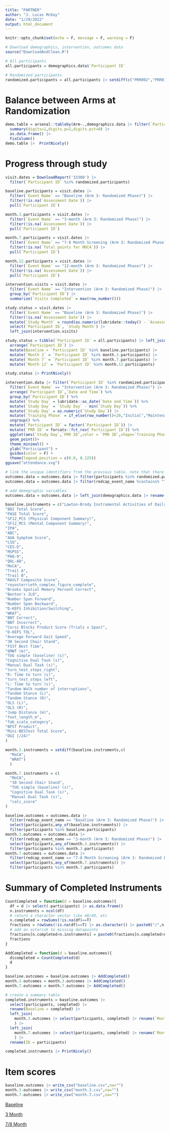 ```yaml
---
title: "PARTNER"
author: "J. Lucas McKay"
date: "1/29/2022"
output: html_document
---
```


```r
knitr::opts_chunk$set(echo = F, message = F, warning = F)
```

```r
# Download demographics, intervention, outcomes data
source("DownloadAndClean.R")
```

```r
# All participants
all.participants = demographics.data$`Participant ID`

# Randomized participants
randomized.participants = all.participants |> setdiff(c("PRR002","PRR015","PRR019","PRR020"))
```

# Balance between Arms at Randomization

```r
demo.table = arsenal::tableby(Arm~.,demographics.data |> filter(`Participant ID` %in% randomized.participants) |> select(-`Participant ID`)) |>
  summary(digits=1,digits.p=2,digits.pct=0) |>
  as.data.frame() |>
  FixColumn()
demo.table |>  PrintNicely()
```

# Progress through study

```r
visit.dates = DownloadReport('33308') |> 
  filter(`Participant ID` %in% randomized.participants)

baseline.participants = visit.dates |> 
  filter(`Event Name` == "Baseline (Arm 3: Randomized Phase)") |> 
  filter(!is.na(`Assessment Date`)) |> 
  pull(`Participant ID`)

month.3.participants = visit.dates |> 
  filter(`Event Name` == "3-month (Arm 3: Randomized Phase)") |> 
  filter(!is.na(`Assessment Date`)) |> 
  pull(`Participant ID`)

month.7.participants = visit.dates |> 
  filter(`Event Name` == "7-8 Month Screening (Arm 3: Randomized Phase)") |> 
  filter(!is.na(`Total points for MOCA`)) |> 
  pull(`Participant ID`)

month.12.participants = visit.dates |> 
  filter(`Event Name` == "12-month (Arm 3: Randomized Phase)") |> 
  filter(!is.na(`Assessment Date`)) |> 
  pull(`Participant ID`)

intervention.visits = visit.dates |> 
  filter(`Event Name` == "Intervention (Arm 3: Randomized Phase)") |> 
  group_by(`Participant ID`) |> 
  summarize(`Visits Completed` = max(row_number()))

study.status = visit.dates |> 
  filter(`Event Name` == "Baseline (Arm 3: Randomized Phase)") |> 
  filter(!is.na(`Assessment Date`)) |> 
  mutate(`Study Month` = round(as.numeric(lubridate::today() - `Assessment Date`)/30.4,1)) |> 
  select(`Participant ID`, `Study Month`) |> 
  left_join(intervention.visits)

study.status = tibble(`Participant ID` = all.participants) |> left_join(study.status) |> 
  arrange(`Participant ID`) |> 
  mutate(Baseline = `Participant ID` %in% baseline.participants) |> 
  mutate(`Month 3` = `Participant ID` %in% month.3.participants) |> 
  mutate(`Month 7` = `Participant ID` %in% month.7.participants) |> 
  mutate(`Month 12` = `Participant ID` %in% month.12.participants)

study.status |> PrintNicely()

```

```r

intervention.data |> filter(`Participant ID` %in% randomized.participants) |> 
  filter(`Event Name` == "Intervention (Arm 3: Randomized Phase)") |> 
  arrange(`Participant ID`,`Date and Time`) %>%
  group_by(`Participant ID`) %>%
  mutate(`Study Day` = lubridate::as_date(`Date and Time`)) %>%
  mutate(`Study Day` = `Study Day` - min(`Study Day`)) %>% 
  mutate(`Study Day` = as.numeric(`Study Day`)) |> 
  mutate(`Training Phase` = if_else(row_number()<20,"Initial","Maintenance")) %>% 
  ungroup() %>% 
  mutate(`Participant ID` = factor(`Participant ID`)) |> 
  mutate(`PRR ID` = forcats::fct_rev(`Participant ID`)) %>% 
  ggplot(aes(`Study Day`,`PRR ID`,color = `PRR ID`,shape=`Training Phase`)) +
  geom_point()+
  theme_minimal() +
  ylab("Participant") +
  guides(color = F) +
  theme(legend.position = c(0.8, 0.125))
ggsave("attendance.svg")
```



```r
# link the unique identifiers from the previous table. note that there will be duplicate rows due to the way the redcap table is created.
outcomes.data = outcomes.data |> filter(participants %in% randomized.participants)
outcomes.data = outcomes.data |> filter(redcap_event_name %contains% "^Baseline|^3-month|^12|^7")

# add demographic variables
outcomes.data = outcomes.data |> left_join(demographics.data |> rename(participants = `Participant ID`) |> select(-MoCA))

baseline.instruments = c("Lawton-Brody Instrumental Activities of Daily Living Scale",
"BDI Total Score",
"PASE Total Score",
"SF12_PCS (Physical Component Summary)",
"SF12_MCS (Mental Component Summary)",
"IPA",
"ABC",
"AUA Symptom Score",
"LSQ",
"CES-D",
"MSPSS",
"PHQ-9",
"QOL-AD",
"MoCA",
"Trail A",
"Trail B",
"RAVLT Composite Score",
"reyosterrieth_complex_figure_complete",
"Brooks Spatial Memory Percent Correct",
"Benton's JLO",
"Number Span Forward",
"Number Span Backward",
"D-KEFS Inhibition/Switching",
"WRAT",
"BNT Correct",
"BNT Incorrect",
"Corsi Blocks Product Score (Trials x Span)",
"D-KEFS TOL",
"Average Forward Gait Speed",
"30 Second Chair Stand",
"FSST Best Time",
"6MWT (m)",
"TUG simple (baseline) (s)",
"Cognitive Dual Task (s)",
"Manual Dual Task (s)",
"turn_test_steps_right",
"R: Time to turn (s)",
"turn_test_steps_left",
"L: Time to turn (s)",
"Tandem Walk number of interruptions",
"Tandem Stance (L)",
"Tandem Stance (R)",
"OLS (L)",
"OLS (R)",
"Jump Distance (m)",
"foot_length_m",
"fab_scale_category",
"BPST Product",
"Mini-BESTest Total Score",
"DGI (/24)"
)

month.3.instruments = setdiff(baseline.instruments,c(
  "MoCA",
  "WRAT")
  )

month.7.instruments = c(
  "MoCA",
  "30 Second Chair Stand",
  "TUG simple (baseline) (s)",
  "Cognitive Dual Task (s)",
  "Manual Dual Task (s)",
  "calc_score"
)

baseline.outcomes = outcomes.data |>
  filter(redcap_event_name == "Baseline (Arm 3: Randomized Phase)") |>
  select(participants,any_of(baseline.instruments)) |>
  filter(participants %in% baseline.participants)
month.3.outcomes = outcomes.data |>
  filter(redcap_event_name == "3-month (Arm 3: Randomized Phase)") |>
  select(participants,any_of(month.3.instruments)) |>
  filter(participants %in% month.3.participants)
month.7.outcomes = outcomes.data |>
  filter(redcap_event_name == "7-8 Month Screening (Arm 3: Randomized Phase)") |>
  select(participants,any_of(month.7.instruments)) |>
  filter(participants %in% month.7.participants)


```



# Summary of Completed Instruments


```r
CountCompleted = function(d = baseline.outcomes){
  df = d |> select(-participants) |> as.data.frame()
  n.instruments = ncol(df)
  # return a character vector like 48/49, etc
  n.completed = rowSums(!is.na(df)==T)
  fractions = rowSums(!is.na(df)==T) |> as.character() |> paste0("/",n.instruments)
  # add an asterisk to missing datapoints
  fractions[n.completed<n.instruments] = paste0(fractions[n.completed<n.instruments],"*")
  fractions
}

AddCompleted = function(d = baseline.outcomes){
  d$completed = CountCompleted(d)  
  d
}

baseline.outcomes = baseline.outcomes |> AddCompleted()
month.3.outcomes = month.3.outcomes |> AddCompleted()
month.7.outcomes = month.7.outcomes |> AddCompleted()

# create a summary table
completed.instruments = baseline.outcomes |>
  select(participants, completed) |>
  rename(Baseline = completed) |> 
  left_join(
    month.3.outcomes |> select(participants, completed) |> rename(`Month 3` = completed)
    ) |> 
  left_join(
    month.7.outcomes |> select(participants, completed) |> rename(`Month 7/8` = completed)
    ) |> 
  rename(ID = participants)

completed.instruments |> PrintNicely()
```

# Item scores

```r
baseline.outcomes |> write_csv("baseline.csv",na="")
month.3.outcomes |> write_csv("month.3.csv",na="")
month.7.outcomes |> write_csv("month.7.csv",na="")
```

[Baseline](./baseline.csv)

[3 Month](./month.3.csv)

[7/8 Month](./month.7.csv)





